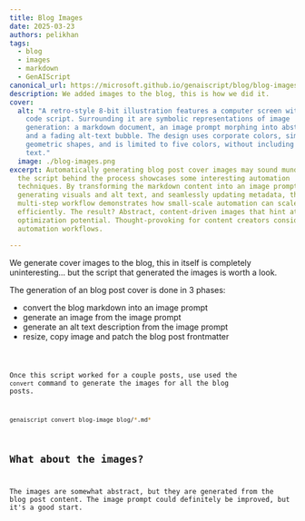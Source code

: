 ```yaml
---
title: Blog Images
date: 2025-03-23
authors: pelikhan
tags:
  - blog
  - images
  - markdown
  - GenAIScript
canonical_url: https://microsoft.github.io/genaiscript/blog/blog-images
description: We added images to the blog, this is how we did it.
cover:
  alt: "A retro-style 8-bit illustration features a computer screen with a visible
    code script. Surrounding it are symbolic representations of image
    generation: a markdown document, an image prompt morphing into abstract art,
    and a fading alt-text bubble. The design uses corporate colors, simple
    geometric shapes, and is limited to five colors, without including people or
    text."
  image: ./blog-images.png
excerpt: Automatically generating blog post cover images may sound mundane, but
  the script behind the process showcases some interesting automation
  techniques. By transforming the markdown content into an image prompt,
  generating visuals and alt text, and seamlessly updating metadata, this
  multi-step workflow demonstrates how small-scale automation can scale
  efficiently. The result? Abstract, content-driven images that hint at
  optimization potential. Thought-provoking for content creators considering
  automation workflows.

---
```



We generate cover images to the blog, this in itself is completely uninteresting... but the script that generated the images
is worth a look.

The generation of an blog post cover is done in 3 phases:

- convert the blog markdown into an image prompt
- generate an image from the image prompt
- generate an alt text description from the image prompt
- resize, copy image and patch the blog post frontmatter

<Code code={code} lang="ts" wrap title="blog-image.genai.mts" />

Once this script worked for a couple posts,
use used the `convert` command to generate the images for all the blog posts.

```sh
genaiscript convert blog-image blog/*.md*
```

## What about the images?

The images are somewhat abstract, but they are generated from the blog post content.
The image prompt could definitely be improved, but it's a good start.
